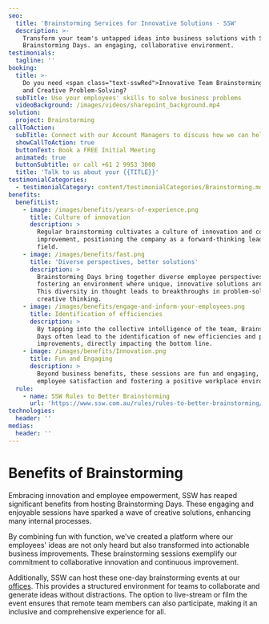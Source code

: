 ```yaml
---
seo:
  title: 'Brainstorming Services for Innovative Solutions - SSW'
  description: >-
    Transform your team's untapped ideas into business solutions with SSW's
    Brainstorming Days. an engaging, collaborative environment.
testimonials:
  tagline: ''
booking:
  title: >-
    Do you need <span class="text-sswRed">Innovative Team Brainstorming</span>
    and Creative Problem-Solving?
  subTitle: Use your employees' skills to solve business problems
  videoBackground: /images/videos/sharepoint_background.mp4
solution:
  project: Brainstorming
callToAction:
  subTitle: Connect with our Account Managers to discuss how we can help.
  showCallToAction: true
  buttonText: Book a FREE Initial Meeting
  animated: true
  buttonSubtitle: or call +61 2 9953 3000
  title: 'Talk to us about your {{TITLE}}'
testimonialCategories:
  - testimonialCategory: content/testimonialCategories/Brainstorming.mdx
benefits:
  benefitList:
    - image: /images/benefits/years-of-experience.png
      title: Culture of innovation
      description: >
        Regular brainstorming cultivates a culture of innovation and continuous
        improvement, positioning the company as a forward-thinking leader in its
        field.
    - image: /images/benefits/fast.png
      title: 'Diverse perspectives, better solutions'
      description: >
        Brainstorming Days bring together diverse employee perspectives,
        fostering an environment where unique, innovative solutions are born.
        This diversity in thought leads to breakthroughs in problem-solving and
        creative thinking.
    - image: /images/benefits/engage-and-inform-your-employees.png
      title: Identification of efficiencies
      description: >
        By tapping into the collective intelligence of the team, Brainstorming
        Days often lead to the identification of new efficiencies and process
        improvements, directly impacting the bottom line.
    - image: /images/benefits/Innovation.png
      title: Fun and Engaging
      description: >
        Beyond business benefits, these sessions are fun and engaging, boosting
        employee satisfaction and fostering a positive workplace environment.
  rule:
    - name: SSW Rules to Better Brainstorming
      url: 'https://www.ssw.com.au/rules/rules-to-better-brainstorming/'
technologies:
  header: ''
medias:
  header: ''
---
```


# **Benefits of Brainstorming**

Embracing innovation and employee empowerment, SSW has reaped significant benefits from hosting Brainstorming Days. These engaging and enjoyable sessions have sparked a wave of creative solutions, enhancing many internal processes.

<VideoEmbed url="https://youtu.be/ov8OGcApBjc" caption="Empowering Employees Through Brainstorming" duration="3 mins" />

By combining fun with function, we've created a platform where our employees' ideas are not only heard but also transformed into actionable business improvements. These brainstorming sessions exemplify our commitment to collaborative innovation and continuous improvement.

Additionally, SSW can host these one-day brainstorming events at our [offices](https://www.ssw.com.au/offices). This provides a structured environment for teams to collaborate and generate ideas without distractions. The option to live-stream or film the event ensures that remote team members can also participate, making it an inclusive and comprehensive experience for all.
